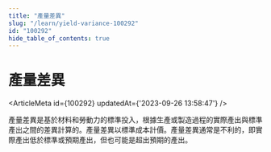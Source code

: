 ```yaml
---
title: "產量差異"
slug: "/learn/yield-variance-100292"
id: "100292"
hide_table_of_contents: true
---
```



# 產量差異

<ArticleMeta id={100292} updatedAt={'2023-09-26 13:58:47'} />
<div className='border-solid border-b border-t-0 my-4 border-[var(--ifm-color-gray-300)]' />

產量差異是基於材料和勞動力的標準投入，根據生產或製造過程的實際產出與標準產出之間的差異計算的。產量差異以標準成本計價。產量差異通常是不利的，即實際產出低於標準或預期產出，但也可能是超出預期的產出。
